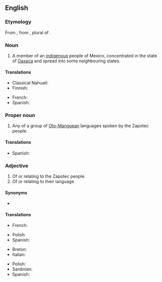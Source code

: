==English==
{{wikipedia}}

===Etymology===
From {{der|en|es|zapoteca}}, from {{etyl|nah|en}} {{m|nah|Tzapotēcah}}, plural of {{m|nah|Tzapotēcatl||inhabitant of the place of [[sapote]]}}.

===Noun===
{{en-noun|s|Zapotec}}

# A member of an [[indigenous]] people of Mexico, concentrated in the state of [[Oaxaca]] and spread into some neighbouring states.

====Translations====
{{trans-top|member of indigenous people of Mexico}}
* Classical Nahuatl: {{t|nci|Tzapotecatl}}
* Finnish: {{t+|fi|zapoteekki}}
{{trans-mid}}
* French: {{t|fr|Zapothèque}}
* Spanish: {{t+|es|zapoteca|m}}
{{trans-bottom}}

===Proper noun===
{{en-proper noun}}

# Any of a group of [[Oto-Manguean]] languages spoken by the Zapotec people.

====Translations====
{{trans-top|any of a group of Oto-Manguean languages spoken by the Zapotec people}}
* Spanish: {{t+|es|zapoteco|m}}
{{trans-mid}}
{{trans-bottom}}

===Adjective===
{{en-adj|-}}

# Of or relating to the Zapotec people.
# Of or relating to their language.

====Synonyms====
* {{l|en|Zapotecan}}

====Translations====
{{trans-top|of or relating to the Zapotec people}}
* French: {{t|fr|zapothèque}}
{{trans-mid}}
* Polish: {{t+|pl|zapotecki}}
* Spanish: {{t+|es|zapoteco}}
{{trans-bottom}}

{{trans-top|of or relating to their language}}
* Breton: {{t|br|Zapotekeg}}
* Italian: {{t|it|zapoteco}}
{{trans-mid}}
* Polish: {{t+|pl|zapotecki|m}}
* Sardinian: {{t|sc|zapotecu}}
* Spanish: {{t+|es|zapoteco}}
{{trans-bottom}}